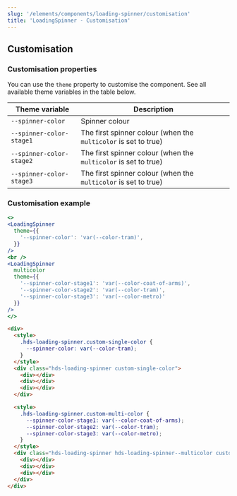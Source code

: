 ```yaml
---
slug: '/elements/components/loading-spinner/customisation'
title: 'LoadingSpinner - Customisation'
---
```


## Customisation

### Customisation properties
You can use the `theme` property to customise the component. See all available theme variables in the table below.

| Theme variable                           | Description                                                     |
| ---------------------------------------- | --------------------------------------------------------------- |
| `--spinner-color`                        | Spinner colour                                                  |
| `--spinner-color-stage1`                 | The first spinner colour (when the `multicolor` is set to true) |
| `--spinner-color-stage2`                 | The first spinner colour (when the `multicolor` is set to true) |
| `--spinner-color-stage3`                 | The first spinner colour (when the `multicolor` is set to true) |

### Customisation example
<Playground>


```jsx
<>
<LoadingSpinner
  theme={{
    '--spinner-color': 'var(--color-tram)',
  }}
/>
<br />
<LoadingSpinner
  multicolor
  theme={{
    '--spinner-color-stage1': 'var(--color-coat-of-arms)',
    '--spinner-color-stage2': 'var(--color-tram)',
    '--spinner-color-stage3': 'var(--color-metro)'
  }}
/>
</>
```

```html
<div>
  <style>
    .hds-loading-spinner.custom-single-color {
      --spinner-color: var(--color-tram);
    }
  </style>
  <div class="hds-loading-spinner custom-single-color">
    <div></div>
    <div></div>
    <div></div>
  </div>

  <style>
    .hds-loading-spinner.custom-multi-color {
      --spinner-color-stage1: var(--color-coat-of-arms);
      --spinner-color-stage2: var(--color-tram);
      --spinner-color-stage3: var(--color-metro);
    }
  </style>
  <div class="hds-loading-spinner hds-loading-spinner--multicolor custom-multi-color">
    <div></div>
    <div></div>
    <div></div>
  </div>
</div>
```

</Playground>

